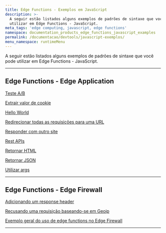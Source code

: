 ```yaml
---
title: Edge Functions - Exemplos em JavaScript
description: >-
  A seguir estão listados alguns exemplos de padrões de sintaxe que você pode
  utilizar em Edge Functions - JavaScript.
meta_tags: 'edge computing, javascript, edge functions'
namespace: documentation_products_edge_functions_javascript_examples
permalink: /documentacao/devtools/javascript-exemplos/
menu_namespace: runtimeMenu
---
```


A seguir estão listados alguns exemplos de padrões de sintaxe que você pode utilizar em Edge Functions - JavaScript.

---

## Edge Functions - Edge Application

[Teste A/B](/pt-br/documentacao/produtos/edge-application/edge-functions/javascript-examples/ab-testing/)

[Extrair valor de cookie](/pt-br/documentacao/produtos/edge-application/edge-functions/javascript-examples/cookie-value/)

[Hello World](/pt-br/documentacao/produtos/edge-application/edge-functions/javascript-examples/hello-world/)

[Redirecionar todas as requisições para uma URL](/pt-br/documentacao/produtos/edge-application/edge-functions/javascript-examples/redirect-requests/)

[Responder com outro site](/pt-br/documentacao/produtos/edge-application/edge-functions/javascript-examples/respond-site/)

[Rest APIs](/pt-br/documentacao/produtos/edge-application/edge-functions/javascript-examples/rest-apis/)

[Retornar HTML](/pt-br/documentacao/produtos/edge-application/edge-functions/javascript-examples/return-html/)

[Retornar JSON](/pt-br/documentacao/produtos/edge-application/edge-functions/javascript-examples/return-json/)

[Utilizar args](/pt-br/documentacao/produtos/edge-application/edge-functions/javascript-examples/utilizar-args/)

---

## Edge Functions - Edge Firewall

[Adicionando um response header](/pt-br/documentacao/produtos/edge-application/edge-functions/javascript-examples/adding-response-header/)

[Recusando uma requisição baseando-se em Geoip](/pt-br/documentacao/produtos/edge-application/edge-functions/javascript-examples/deny-request/)

[Exemplo geral do uso de edge functions no Edge Firewall](/pt-br/documentacao/produtos/edge-application/edge-functions/javascript-examples/general-firewall-example/)





---

